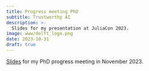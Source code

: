 ```yaml
---
title: Progress meeting PhD
subtitle: Trustworthy AI
description: >-
  Slides for my presentation at JuliaCon 2023.
image: www/delft_logo.png
date: 2023-10-31
draft: true
---
```


[Slides](presentation.qmd) for my PhD progress meeting in November 2023.